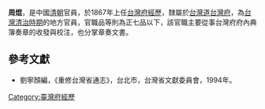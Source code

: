 '''周焜'''，是中國[[清朝|清朝]]官員，於1867年上任[[台灣府經歷|台灣府經歷]]，隸屬於[[台灣道|台灣道]][[台灣府|台灣府]]，為[[台灣清治時期|台灣清治時期]]的地方官員，官職品等則為正七品以下，該官職主要從事台灣府府內典簿奏章的收發與校注，也分掌章奏文書。

==參考文獻==
*劉寧顏編，《重修台灣省通志》，台北市，台灣省文獻委員會，1994年。
{{start box}}
{{s-before|[[管綸|管綸]]}}
{{s-title|[[台灣府經歷|台灣府經歷]]|1867年上任}}
{{s-after|[[管綸|管綸]]}}
{{end box}}
{{清朝人物小作品}}

[[Category:臺灣府經歷|Category:臺灣府經歷]]